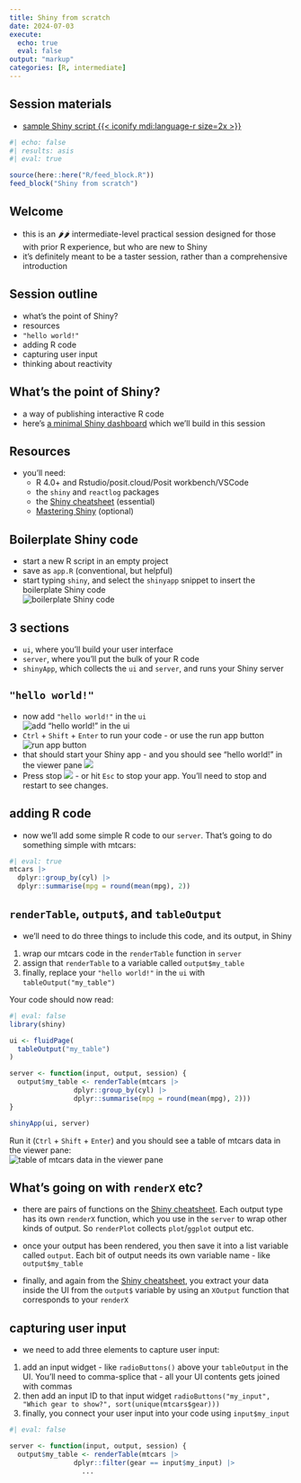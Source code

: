 ---
title: Shiny from scratch
date: 2024-07-03
execute: 
  echo: true
  eval: false
output: "markup"
categories: [R, intermediate]
---

:::{.callout-note collapse=false appearance='default' icon=true}
## Session materials
+ [sample Shiny script {{< iconify mdi:language-r size=2x >}}](src/app.R)

:::


```{r}
#| echo: false
#| results: asis
#| eval: true

source(here::here("R/feed_block.R"))
feed_block("Shiny from scratch")

```

## Welcome

-   this is an 🌶🌶 intermediate-level practical session designed for those with prior R experience, but who are new to Shiny
-   it's definitely meant to be a taster session, rather than a comprehensive introduction

## Session outline

-   what's the point of Shiny?
-   resources
-   `"hello world!"`
-   adding R code
-   capturing user input
-   thinking about reactivity

## What's the point of Shiny?

-   a way of publishing interactive R code
-   here's [a minimal Shiny dashboard](https://l8865y-brendan-clarke.shinyapps.io/shiny_from_scratch/) which we'll build in this session

## Resources

-   you'll need:
    -   R 4.0+ and Rstudio/posit.cloud/Posit workbench/VSCode
    -   the `shiny` and `reactlog` packages
    -   the [Shiny cheatsheet](https://shiny.posit.co/r/articles/start/cheatsheet/) (essential)
    -   [Mastering Shiny](https://mastering-shiny.org/) (optional)

## Boilerplate Shiny code

-   start a new R script in an empty project
-   save as `app.R` (conventional, but helpful)
-   start typing `shiny`, and select the `shinyapp` snippet to insert the boilerplate Shiny code </br> ![boilerplate Shiny code](images/clipboard-3563940101.png)

## 3 sections

-   `ui`, where you'll build your user interface
-   `server`, where you'll put the bulk of your R code
-   `shinyApp`, which collects the `ui` and `server`, and runs your Shiny server

## `"hello world!"`

-   now add `"hello world!"` in the `ui`</br>![add "hello world!" in the ui](images/clipboard-4221183305.png)
-   `Ctrl` + `Shift` + `Enter` to run your code - or use the run app button ![run app button](images/clipboard-229560138.png)
-   that should start your Shiny app - and you should see "hello world!" in the viewer pane ![](images/clipboard-1464337300.png)
-   Press stop ![](images/clipboard-20538929.png) - or hit `Esc` to stop your app. You'll need to stop and restart to see changes.

## adding R code

-   now we'll add some simple R code to our `server`. That's going to do something simple with mtcars:

```{r}
#| eval: true
mtcars |>
  dplyr::group_by(cyl) |>
  dplyr::summarise(mpg = round(mean(mpg), 2))
```

## `renderTable`, `output$`, and `tableOutput`

-   we'll need to do three things to include this code, and its output, in Shiny

1.  wrap our mtcars code in the `renderTable` function in `server`
1.  assign that `renderTable` to a variable called `output$my_table`
1.  finally, replace your `"hello world!"` in the `ui` with `tableOutput("my_table")` 

Your code should now read:

```{r}
#| eval: false
library(shiny)

ui <- fluidPage(
  tableOutput("my_table")
)

server <- function(input, output, session) {
  output$my_table <- renderTable(mtcars |>
                dplyr::group_by(cyl) |>
                dplyr::summarise(mpg = round(mean(mpg), 2)))
}

shinyApp(ui, server)
```

Run it (`Ctrl` + `Shift` + `Enter`) and you should see a table of mtcars data in the viewer pane: </br> ![table of mtcars data in the viewer pane](images/clipboard-1764561615.png)

## What's going on with `renderX` etc?

+ there are pairs of functions on the [Shiny cheatsheet](https://shiny.posit.co/r/articles/start/cheatsheet/). Each output type has its own `renderX` function, which you use in the `server` to wrap other kinds of output. So `renderPlot` collects `plot`/`ggplot` output etc.

+ once your output has been rendered, you then save it into a list variable called `output`. Each bit of output needs its own variable name - like `output$my_table`

+ finally, and again from the [Shiny cheatsheet](https://shiny.posit.co/r/articles/start/cheatsheet/), you extract your data inside the UI from the `output$` variable by using an `XOutput` function that corresponds to your `renderX`
  
  
## capturing user input

+ we need to add three elements to capture user input:

1. add an input widget - like `radioButtons()` above your `tableOutput` in the UI. You'll need to comma-splice that - all your UI contents gets joined with commas
1. then add an input ID to that input widget `  radioButtons("my_input", "Which gear to show?", sort(unique(mtcars$gear)))`
1. finally, you connect your user input into your code using `input$my_input`

```{r}
#| eval: false

server <- function(input, output, session) {
  output$my_table <- renderTable(mtcars |>
                dplyr::filter(gear == input$my_input) |>
                  ...
```


